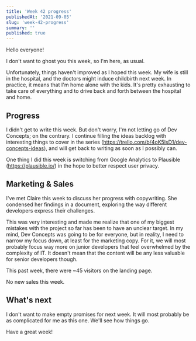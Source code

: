 ```yaml
---
title: 'Week 42 progress'
publishedAt: '2021-09-05'
slug: 'week-42-progress'
summary: ''
published: true
---
```


Hello everyone!

I don't want to ghost you this week, so I'm here, as usual.

Unfortunately, things haven't improved as I hoped this week. My wife is still in the hospital, and the doctors might induce childbirth next week. In practice, it means that I'm home alone with the kids. It's pretty exhausting to take care of everything and to drive back and forth between the hospital and home.

## Progress
I didn't get to write this week. But don't worry, I'm not letting go of Dev Concepts; on the contrary. I continue filling the ideas backlog with interesting things to cover in the series (https://trello.com/b/4oK5lsD1/dev-concepts-ideas), and will get back to writing as soon as I possibly can.

One thing I did this week is switching from Google Analytics to Plausible (https://plausible.io/) in the hope to better respect user privacy.

## Marketing & Sales
I've met Claire this week to discuss her progress with copywriting. She condensed her findings in a document, exploring the way different developers express their challenges.

This was very interesting and made me realize that one of my biggest mistakes with the project so far has been to have an unclear target. In my mind, Dev Concepts was going to be for everyone, but in reality, I need to narrow my focus down, at least for the marketing copy. For it, we will most probably focus way more on junior developers that feel overwhelmed by the complexity of IT. It doesn't mean that the content will be any less valuable for senior developers though.

This past week, there were ~45 visitors on the landing page.

No new sales this week.

## What's next
I don't want to make empty promises for next week. It will most probably be as complicated for me as this one. We'll see how things go.

Have a great week!

<BlogPostSignature />
